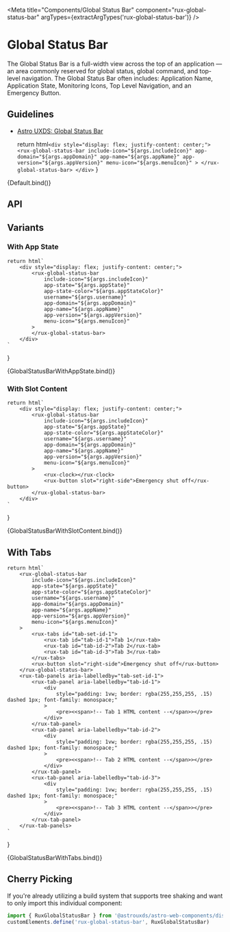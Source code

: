
<Meta
    title="Components/Global Status Bar"
    component="rux-global-status-bar"
    argTypes={extractArgTypes('rux-global-status-bar')}
/>

# Global Status Bar

The Global Status Bar is a full-width view across the top of an application — an area commonly reserved for global status, global command, and top-level navigation. The Global Status Bar often includes: Application Name, Application State, Monitoring Icons, Top Level Navigation, and an Emergency Button.

## Guidelines

-   [Astro UXDS: Global Status Bar](https://astrouxds.com/ui-components/global-status-bar)

    return html`
        <div style="display: flex; justify-content: center;">
            <rux-global-status-bar
                include-icon="${args.includeIcon}"
                app-domain="${args.appDomain}"
                app-name="${args.appName}"
                app-version="${args.appVersion}"
                menu-icon="${args.menuIcon}"
            >
            </rux-global-status-bar>
        </div>
    `
}

<Canvas>
    <Story
        name="Default"
        args={{
            appDomain: 'Astro',
            appName: 'Dashboard',
            appVersion: '4.0 Alpha',
            menuIcon: 'apps',
            includeIcon: true,
        }}
    >
        {Default.bind()}
    </Story>
</Canvas>

## API

<ArgsTable of="rux-global-status-bar" />

## Variants

### With App State

    return html`
        <div style="display: flex; justify-content: center;">
            <rux-global-status-bar
                include-icon="${args.includeIcon}"
                app-state="${args.appState}"
                app-state-color="${args.appStateColor}"
                username="${args.username}"
                app-domain="${args.appDomain}"
                app-name="${args.appName}"
                app-version="${args.appVersion}"
                menu-icon="${args.menuIcon}"
            >
            </rux-global-status-bar>
        </div>
    `
}

<Canvas>
    <Story
        args={{
            appState: 'Production',
            appStateColor: 'tag1',
            username: 'Joan Smith',
            appDomain: 'Astro',
            appName: 'Dashboard',
            appVersion: '4.0 Alpha',
            menuIcon: 'apps',
            includeIcon: true,
        }}
        name="With App State"
    >
        {GlobalStatusBarWithAppState.bind()}
    </Story>
</Canvas>

### With Slot Content

    return html`
        <div style="display: flex; justify-content: center;">
            <rux-global-status-bar
                include-icon="${args.includeIcon}"
                app-state="${args.appState}"
                app-state-color="${args.appStateColor}"
                username="${args.username}"
                app-domain="${args.appDomain}"
                app-name="${args.appName}"
                app-version="${args.appVersion}"
                menu-icon="${args.menuIcon}"
            >
                <rux-clock></rux-clock>
                <rux-button slot="right-side">Emergency shut off</rux-button>
            </rux-global-status-bar>
        </div>
    `
}

<Canvas>
    <Story
        args={{
            appState: 'Production',
            appStateColor: 'tag1',
            username: 'Joan Smith',
            appDomain: 'Astro',
            appName: 'Dashboard',
            appVersion: '4.0 Alpha',
            menuIcon: 'apps',
            includeIcon: true,
        }}
        name="With Slot Content"
    >
        {GlobalStatusBarWithSlotContent.bind()}
    </Story>
</Canvas>

## With Tabs

    return html`
        <rux-global-status-bar
            include-icon="${args.includeIcon}"
            app-state="${args.appState}"
            app-state-color="${args.appStateColor}"
            username="${args.username}"
            app-domain="${args.appDomain}"
            app-name="${args.appName}"
            app-version="${args.appVersion}"
            menu-icon="${args.menuIcon}"
        >
            <rux-tabs id="tab-set-id-1">
                <rux-tab id="tab-id-1">Tab 1</rux-tab>
                <rux-tab id="tab-id-2">Tab 2</rux-tab>
                <rux-tab id="tab-id-3">Tab 3</rux-tab>
            </rux-tabs>
            <rux-button slot="right-side">Emergency shut off</rux-button>
        </rux-global-status-bar>
        <rux-tab-panels aria-labelledby="tab-set-id-1">
            <rux-tab-panel aria-labelledby="tab-id-1">
                <div
                    style="padding: 1vw; border: rgba(255,255,255, .15) dashed 1px; font-family: monospace;"
                >
                    <pre><<span>!-- Tab 1 HTML content --</span>></pre>
                </div>
            </rux-tab-panel>
            <rux-tab-panel aria-labelledby="tab-id-2">
                <div
                    style="padding: 1vw; border: rgba(255,255,255, .15) dashed 1px; font-family: monospace;"
                >
                    <pre><<span>!-- Tab 2 HTML content --</span>></pre>
                </div>
            </rux-tab-panel>
            <rux-tab-panel aria-labelledby="tab-id-3">
                <div
                    style="padding: 1vw; border: rgba(255,255,255, .15) dashed 1px; font-family: monospace;"
                >
                    <pre><<span>!-- Tab 3 HTML content --</span>></pre>
                </div>
            </rux-tab-panel>
        </rux-tab-panels>
    `
}

<Canvas>
    <Story
        args={{
            appState: 'Production',
            appStateColor: 'tag1',
            username: 'Joan Smith',
            appDomain: 'Astro',
            appName: 'Dashboard',
            appVersion: '4.0 Alpha',
            menuIcon: 'apps',
            includeIcon: true,
        }}
        name="With Tabs"
    >
        {GlobalStatusBarWithTabs.bind()}
    </Story>
</Canvas>

## Cherry Picking

If you're already utilizing a build system that supports tree shaking and want to only import this individual component:

```js
import { RuxGlobalStatusBar } from '@astrouxds/astro-web-components/dist/components/rux-global-status-bar'
customElements.define('rux-global-status-bar', RuxGlobalStatusBar)
```

